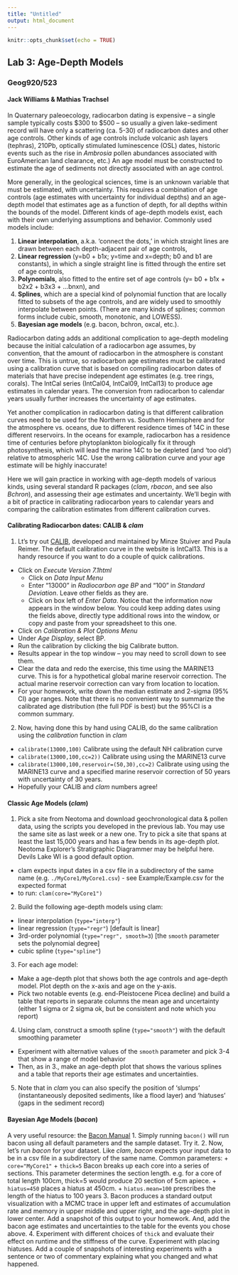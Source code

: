 ```yaml
---
title: "Untitled"
output: html_document
---
```


```r
knitr::opts_chunk$set(echo = TRUE)
```

## Lab 3: Age-Depth Models
### Geog920/523
#### Jack Williams & Mathias Trachsel

In Quaternary paleoecology, radiocarbon dating is expensive – a single sample typically costs $300 to $500 – so usually a given lake-sediment record will have only a scattering (ca. 5-30) of radiocarbon dates and other age controls.  Other kinds of age controls include volcanic ash layers (tephras), 210Pb, optically stimulated luminescence (OSL) dates, historic events such as the rise in *Ambrosia* pollen abundances associated with EuroAmerican land clearance, etc.)  An age model must be constructed to estimate the age of sediments not directly associated with an age control.

More generally, in the geological sciences, time is an unknown variable that must be estimated, with uncertainty. This requires a combination of age controls (age estimates with uncertainty for individual depths) and an age-depth model that estimates age as a function of depth, for all depths within the bounds of the model.  Different kinds of age-depth models exist, each with their own underlying assumptions and behavior.  Commonly used models include:

1) **Linear interpolation**, a.k.a. ‘connect the dots,’ in which straight lines are drawn between each depth-adjacent pair of age controls,
2) **Linear regression** (y=b0 + b1x; y=time and x=depth;  b0 and b1 are constants), in which a single straight line is fitted through the entire set of age controls,
3) **Polynomials**, also fitted to the entire set of age controls (y= b0 + b1x + b2x2 + b3x3 + …bnxn), and
4) **Splines**, which are a special kind of polynomial function that are locally fitted to subsets of  the age controls, and are widely used to smoothly interpolate between points.  (There are many kinds of splines; common forms include cubic, smooth, monotonic, and LOWESS).  
5) **Bayesian age models** (e.g. bacon, bchron, oxcal, etc.).  

Radiocarbon dating adds an additional complication to age-depth modeling because the initial calculation of a radiocarbon age assumes, by convention, that the amount of radiocarbon in the atmosphere is constant over time.  This is untrue, so radiocarbon age estimates must be calibrated using a calibration curve that is based on compiling radiocarbon dates of materials that have precise independent age estimates (e.g. tree rings, corals).  The IntCal series (IntCal04, IntCal09, IntCal13) to produce age estimates in calendar years.  The conversion from radiocarbon to calendar years usually further increases the uncertainty of age estimates.  

Yet another complication in radiocarbon dating is that different calibration curves need to be used for the Northern vs. Southern Hemisphere and for the atmosphere vs. oceans, due to different residence times of 14C in these different reservoirs.  In the oceans for example, radiocarbon has a residence time of centuries before phytoplankton biologically fix it through photosynthesis, which will lead the marine 14C to be depleted (and 'too old') relative to atmospheric 14C.  Use the wrong calibration curve and your age estimate will be highly inaccurate!

Here we will gain practice in working with age-depth models of various kinds, using several standard R packages (*clam*, *rbacon*, and see also *Bchron*), and assessing their age estimates and uncertainty.  We'll begin with a bit of practice in calibrating radiocarbon years to calendar years and comparing the calibration estimates from different calibration curves.  

#### Calibrating Radiocarbon dates:  CALIB & *clam*
1.	Lt’s try out [CALIB](http://calib.org/calib/), developed and maintained by Minze Stuiver and Paula Reimer. The default calibration curve in the website is IntCal13. This is a handy resource if you want to do a couple of quick calibrations.
+ Click on *Execute Version 7.1html*
  + Click on *Data Input Menu*
  + Enter “13000” in *Radiocarbon age BP* and “100” in *Standard Deviation*. Leave other fields as they are.
  + Click on box left of *Enter Data*.  Notice that the information now appears in the window below.  You could keep adding dates using the fields above, directly type additional rows into the window, or copy and paste from your spreadsheet to this one.
+	Click on *Calibration & Plot Options Menu*
  +	Under *Age Display*, select BP.
+	Run the calibration by clicking the big Calibrate button.
+	Results appear in the top window – you may need to scroll down to see them.
+ Clear the data and redo the exercise, this time using the MARINE13 curve.  This is for a hypothetical global marine reservoir correction.  The actual marine reservoir correction can vary from location to location.
+	For your homework, write down the median estimate and 2-sigma (95% CI) age ranges. Note that there is no convenient way to summarize the calibrated age distribution (the full PDF is best) but the 95%CI is a common summary.
2. Now, having done this by hand using CALIB, do the same calibration using the *calibration* function in *clam*
  + ```calibrate(13000,100)```  Calibrate using the default NH calibration curve
  + ```calibrate(13000,100,cc=2))``` Calibrate using using the MARINE13 curve
  + ```calibrate(13000,100,reservoir=(50,30),cc=2)``` Calibrate using using the MARINE13 curve and a specified marine reservoir correction of 50 years with uncertainty of 30 years.
+ Hopefully your CALIB and *clam* numbers agree!  

#### Classic Age Models (*clam*)
1. Pick a site from Neotoma and download geochronological data & pollen data, using the scripts you developed in the previous lab.  You may use the same site as last week or a new one.  Try to pick a site that spans at least the last 15,000 years and has a few bends in its age-depth plot.  Neotoma Explorer's Stratigraphic Diagrammer may be helpful here. Devils Lake WI is a good default option.
  + clam expects input dates in a csv file in a subdirectory of the same name (e.g. ```./MyCore1/MyCore1.csv```) - see Example/Example.csv for the expected format
  + to run:  ```clam(core="MyCore1")```
2. Build the following age-depth models using clam:
  + linear interpolation (```type="interp"```)
  + linear regression (```type="regr"```)  [default is linear]
  + 3rd-order polynomial (```type="regr", smooth=3```) [the ```smooth``` parameter sets the polynomial degree]
  + cubic spline (```type="spline"```)
3. For each age model:
  + Make a age-depth plot that shows both the age controls and age-depth model.  Plot depth on the x-axis and age on the y-axis.
  + Pick two notable events (e.g. end-Pleistocene Picea decline) and build a table that reports in separate columns the mean age and uncertainty (either 1 sigma or 2 sigma ok, but be consistent and note which you report)  
4. Using clam, construct a smooth spline (```type="smooth"```) with the default smoothing parameter
  + Experiment with alternative values of the ```smooth``` parameter and pick 3-4 that show a range of model behavior
  + Then, as in 3., make an age-depth plot that shows the various splines and a table that reports their age estimates and uncertainties.
5. Note that in *clam* you can also specify the position of 'slumps' (instantaneously deposited sediments, like a flood layer) and 'hiatuses' (gaps in the sediment record)

#### Bayesian Age Models (*bacon*)
A very useful resource:  the [Bacon Manual](http://www.chrono.qub.ac.uk/blaauw/manualBacon_2.2.pdf)
1. Simply running ```bacon()``` will run bacon using all default parameters and the sample dataset.  Try it.
2. Now, let's run *bacon* for your dataset. Like *clam*, *bacon* expects your input data to be in a csv file in a subdirectory of the same name.  Common parameters:
  + ```core="MyCore1"```
  + ```thick=5``` Bacon breaks up each core into a series of sections.  This parameter determines the section length.  e.g. for a core of total length 100cm, thick=5 would produce 20 section of 5cm apiece.
  + ```hiatus=450``` places a hiatus at 450cm.
  + ```hiatus.mean=100``` prescribes the length of the hiatus to 100 years
3. Bacon produces a standard output visualization with a MCMC trace in upper left and estimates of accumulation rate and memory in upper middle and upper right, and the age-depth plot in lower center.  Add a  snapshot of this output to your homework.  And, add the bacon age estimates and uncertainties to the table for the events you chose above.
4. Experiment with different choices of ```thick``` and evaluate their effect on runtime and the stiffness of the curve.  Experiment with placing hiatuses.  Add a couple of snapshots of interesting experiments with a sentence or two of commentary explaining what you changed and what happened.
